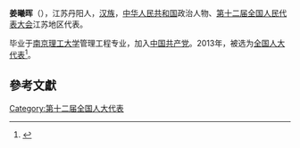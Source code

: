 '''姜曦晖'''（{{bd|1957年||}}），江苏丹阳人，[[汉族|汉族]]，[[中华人民共和国|中华人民共和国]]政治人物、[[第十二届全国人民代表大会|第十二届全国人民代表大会]]江苏地区代表。

毕业于[[南京理工大学|南京理工大学]]管理工程专业，加入[[中国共产党|中国共产党]]。2013年，被选为[[全国人大代表|全国人大代表]]<ref>{{cite news|title=全国人大代表信息-姜曦晖|url=http://210.82.31.1:8084/delegate/viewDelegate.action?dbid=120778|accessdate=2013-03-28|newspaper=全国人大网|archive-url=https://web.archive.org/web/20160306051935/http://www.npc.gov.cn/delegate/viewDelegate.action?dbid=120778|archive-date=2016-03-06|dead-url=yes}}</ref>。

==參考文獻==
{{reflist}}
{{中国政治人物小作品}}

[[Category:第十二届全国人大代表|Category:第十二届全国人大代表]]